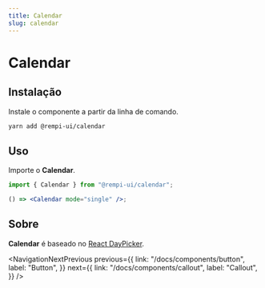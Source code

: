 ```yaml
---
title: Calendar
slug: calendar
---
```


# Calendar

<Description text="Um componente de campo de data que permite aos usuários inserir e editar datas." />

<SelectVersion />

<PreviewComponent name="calendar" />

## Instalação

Instale o componente a partir da linha de comando.

```bash
yarn add @rempi-ui/calendar
```

## Uso

Importe o <strong>Calendar</strong>.

```jsx
import { Calendar } from "@rempi-ui/calendar";

() => <Calendar mode="single" />;
```

## Sobre

<strong>Calendar</strong> é baseado no [React DayPicker](https://react-day-picker.js.org/).

<NavigationNextPrevious
  previous={{
    link: "/docs/components/button",
    label: "Button",
  }}
  next={{
    link: "/docs/components/callout",
    label: "Callout",
  }}
/>

<EditThisPage url="components/pt-BR/calendar/1.0.1.mdx" />